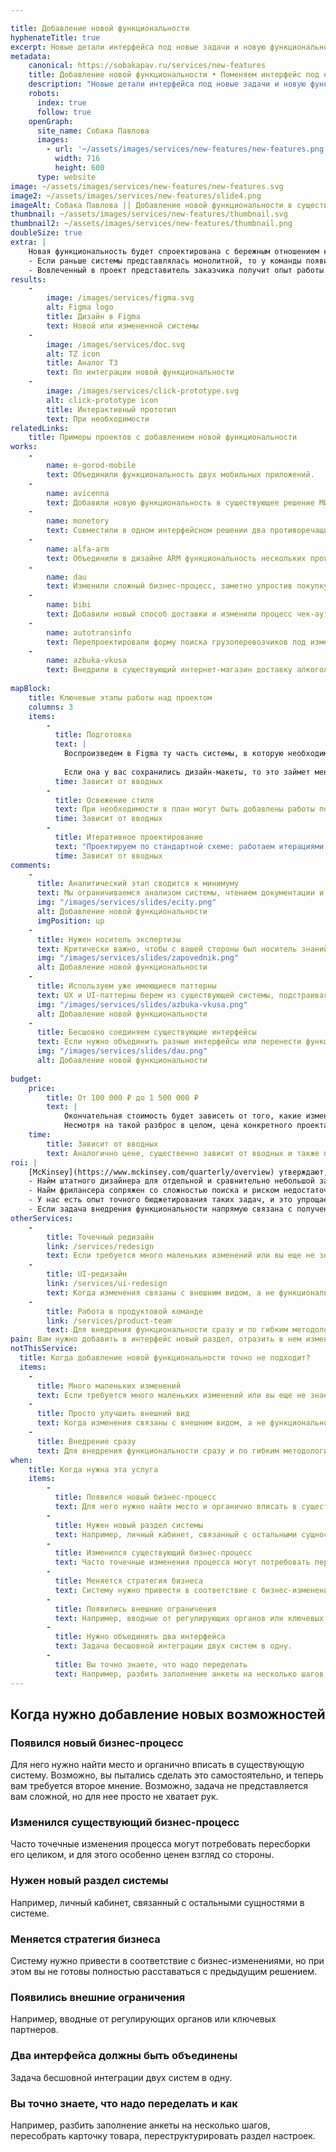 ```yaml
---

title: Добавление новой функциональности
hyphenateTitle: true
excerpt: Новые детали интерфейса под новые задачи и новую функциональность. Бережно к тому, что уже работает.
metadata:
    canonical: https://sobakapav.ru/services/new-features
    title: Добавление новой функциональности • Поменяем интерфейс под новые задачи
    description: "Новые детали интерфейса под новые задачи и новую функциональность. Бережно к тому, что уже работает."
    robots:
      index: true
      follow: true
    openGraph:
      site_name: Собака Павлова
      images:
        - url: '~/assets/images/services/new-features/new-features.png'
          width: 716
          height: 600
      type: website
image: ~/assets/images/services/new-features/new-features.svg
image2: ~/assets/images/services/new-features/slide4.png
imageAlt: Собака Павлова || Добавление новой функциональности в существующий продукт
thumbnail: ~/assets/images/services/new-features/thumbnail.svg
thumbnail2: ~/assets/images/services/new-features/thumbnail.png
doubleSize: true
extra: |
    Новая функциональность будет спроектирована с бережным отношением к уже существующему интерфейсу
    - Если раньше системы представлялась монолитной, то у команды появится опыт ее изменения и развития.
    - Вовлеченный в проект представитель заказчика получит опыт работы с дизайн-командой, если раньше его не имел.
results:
    -
        image: /images/services/figma.svg
        alt: Figma logo
        title: Дизайн в Figma
        text: Новой или измененной системы
    -
        image: /images/services/doc.svg
        alt: TZ icon
        title: Аналог ТЗ
        text: По интеграции новой функциональности
    -
        image: /images/services/click-prototype.svg
        alt: click-prototype icon
        title: Интерактивный прототип
        text: При необходимости
relatedLinks:
    title: Примеры проектов с добавлением новой функциональности
works:
    -
        name: e-gorod-mobile
        text: Объединили функциональность двух мобильных приложений.
    - 
        name: avicenna
        text: Добавили новую функциональность в существующее решение МИС «Авиценна».
    - 
        name: monetory
        text: Совместили в одном интерфейсном решении два противоречащих друг другу паттерна.
    -
        name: alfa-arm
        text: Объединили в дизайне ARM функциональность нескольких программ для колл-центра.
    -
        name: dau
        text: Изменили сложный бизнес-процесс, заметно упростив покупку билетов.
    -
        name: bibi
        text: Добавили новый способ доставки и изменили процесс чек-аута интернет-магазина.   
    -
        name: autotransinfo
        text: Перепроектировали форму поиска грузоперевозчиков под изменившиеся вводные.
    -
        name: azbuka-vkusa
        text: Внедрили в существующий интернет-магазин доставку алкоголя.
    
mapBlock:
    title: Ключевые этапы работы над проектом
    columns: 3
    items:
        -
          title: Подготовка
          text: |
            Воспроизведем в Figma ту часть системы, в которую необходимо добавить новую функциональность.
            
            Если она у вас сохранились дизайн-макеты, то это займет меньше времени или вообще не понадобится.
          time: Зависит от вводных
        -
          title: Освежение стиля
          text: При необходимости в план могут быть добавлены работы по улучшению UI. Обычно это актуально, когда внедрения существенные, а старая система визуально устарела.
          time: Зависит от вводных
        -
          title: Итеративное проектирование
          text: "Проектируем по стандартной схеме: работаем итерациями, согласовываем с вами, при необходимости — тестируем на пользователях."
          time: Зависит от вводных
comments:
    -
      title: Аналитический этап сводится к минимуму
      text: Мы ограничиваемся анализом системы, чтением документации и интервью с заказчиком.
      img: "/images/services/slides/ecity.png"
      alt: Добавление новой функциональности
      imgPosition: up
    -
      title: Нужен носитель экспертизы
      text: Критически важно, чтобы с вашей стороны был носитель знаний (аналитик, менеджер продукта), который точно знает, какую функциональность требуется внедрить и как все должно работать. И этот человек будет полностью вовлечен в проект.
      img: "/images/services/slides/zapovednik.png"
      alt: Добавление новой функциональности
    -
      title: Используем уже имеющиеся паттерны
      text: UX и UI-паттерны берем из существующей системы, подстраиваясь под имеющийся Look & feel.
      img: "/images/services/slides/azbuka-vkusa.png"
      alt: Добавление новой функциональности
    -
      title: Бесшовно соединяем существующие интерфейсы
      text: Если нужно объединить разные интерфейсы или перенести функциональность из одного в другой.
      img: "/images/services/slides/dau.png"
      alt: Добавление новой функциональности
    
budget:
    price: 
        title: От 100 000 ₽ до 1 500 000 ₽
        text: |
            Окончательная стоимость будет зависеть от того, какие изменения потребуются: нижняя граница при изменении небольшого процесса и верхняя, если речь идет о внедрение нового раздела.
            Несмотря на такой разброс в целом, цена конкретного проекта предсказуема и считается с высокой точностью, исходя из вводных.
    time:
        title: Зависит от вводных
        text: Аналогично цене, существенно зависит от вводных и также поддается точному планированию.
roi: | 
    [McKinsey](https://www.mckinsey.com/quarterly/overview) утверждают, что инвестиции в дизайн в целом позволяют компаниям [добиться существенного эффекта](https://www.mckinsey.com/capabilities/mckinsey-design/our-insights/the-business-value-of-design).  Финансовые расчеты внедрения или изменения функциональности имеют следующие аспекты.
    - Найм штатного дизайнера для отдельной и сравнительно небольшой задачи часто оказывается менее выгодным, чем привлечение специалистов на проект. Кроме того, это сопряжено с рисками, что даже у вполне квалифицированного кандидата нет опыта решения именно такого класса довольно специфических задач.
    - Найм фрилансера сопряжен со сложностью поиска и риском недостаточной вовлеченности. Причина — такие проекты сложно положить в портфолио. 
    - У нас есть опыт точного бюджетирования таких задач, и это упрощает финансовое планирование, в том числе прогнозирование выгод. 
    - Если задача внедрения функциональности напрямую связана с получением прибыли, то критичной становится скорость, дата, с которой компания начнет зарабатывать на новой функциональности.
otherServices:
    - 
        title: Точечный редизайн
        link: /services/redesign
        text: Если требуется много маленьких изменений или вы еще не знаете, что конкретно нужно менять. 
    - 
        title: UI-редизайн
        link: /services/ui-redesign
        text: Когда изменения связаны с внешним видом, а не функциональностью. 
    - 
        title: Работа в продуктовой команде
        link: /services/product-team
        text: Для внедрения функциональности сразу и по гибким методологиям, это эффективнее сделать с внедрением в команду разработки.
pain: Вам нужно добавить в интерфейс новый раздел, отразить в нем изменения бизнес-процессов, новую стратегию бизнеса или новые ограничения.
notThisService:
  title: Когда добавление новой функциональности точно не подходит?
  items:
    -
      title: Много маленьких изменений
      text: Если требуется много маленьких изменений или вы еще не знаете, что конкретно нужно менять, то вам поможет [точечный редизайн](/services/redesign). 
    -
      title: Просто улучшить внешний вид
      text: Когда изменения связаны с внешним видом, а не функциональностью — [UI-редизайн](/services/ui-redesign). 
    -
      title: Внедрение сразу
      text: Для внедрения функциональности сразу и по гибким методологиям, это эффективнее сделать с [внедрением в команду разработки](/services/product-team). 
when:
    title: Когда нужна эта услуга
    items:
        -
          title: Появился новый бизнес-процесс
          text: Для него нужно найти место и органично вписать в существующую систему. Возможно, вы пытались сделать это самостоятельно, и теперь вам нужно второе мнение. Или же для задачи просто не хватает рук.
        -
          title: Нужен новый раздел системы
          text: Например, личный кабинет, связанный с остальными сущностями в системе.
        -
          title: Изменился существующий бизнес-процесс
          text: Часто точечные изменения процесса могут потребовать пересборки его целиком, и для этого особенно ценен взгляд со стороны.
        -
          title: Меняется стратегия бизнеса
          text: Систему нужно привести в соответствие с бизнес-изменениями, но при этом вы не готовы полностью расставаться с предыдущим решением.
        -
          title: Появились внешние ограничения
          text: Например, вводные от регулирующих органов или ключевых партнеров.
        -
          title: Нужно объединить два интерфейса
          text: Задача бесшовной интеграции двух систем в одну.
        -
          title: Вы точно знаете, что надо переделать
          text: Например, разбить заполнение анкеты на несколько шагов, пересобрать карточку товара, переструктурировать раздел настроек.
---
```


## Когда нужно добавление новых возможностей

### Появился новый бизнес-процесс

Для него нужно найти место и органично вписать в существующую систему. Возможно, вы пытались сделать это самостоятельно, и теперь вам требуется второе мнение. Возможно, задача не представляется вам сложной, но для нее просто не хватает рук.

### Изменился существующий бизнес-процесс

Часто точечные изменения процесса могут потребовать пересборки его целиком, и для этого особенно ценен взгляд со стороны.

### Нужен новый раздел системы

Например, личный кабинет, связанный с остальными сущностями в системе.

### Меняется стратегия бизнеса

Систему нужно привести в соответствие с бизнес-изменениями, но при этом вы не готовы полностью расставаться с предыдущим решением.

### Появились внешние ограничения

Например, вводные от регулирующих органов или ключевых партнеров.

### Два интерфейса должны быть объединены

Задача бесшовной интеграции двух систем в одну.

### Вы точно знаете, что надо переделать и как

Например, разбить заполнение анкеты на несколько шагов, пересобрать карточку товара, переструктурировать раздел настроек.
